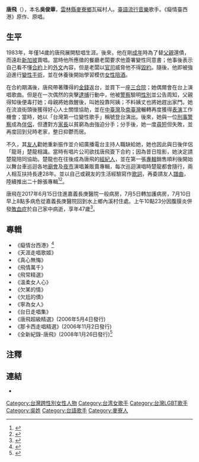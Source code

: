 {{Otheruses|唐飛|subject=臺灣變性藝人|other=臺灣同名政治人物}}
{{藝人
|姓名 = 唐飛
|類型 = 女歌手
|圖片 = 唐飛(藝人).jpg
|圖片尺寸 =
|圖片簡介 =
|原名 = 吳俊華
|外文名 = 
|外文 = 
|羅馬拼音 = 
|英文名 = 
|暱稱 = 
|其他藝名 = 廟會天后、夜市天后
|國籍 = {{ROC}}
|民族 = 
|籍貫 = 
|出生日期 = {{birth date|df=yes|1969|9|13}}
|出生地點 = {{ROC|臺灣省}}[[雲林縣|雲林縣]][[麥寮鄉|麥寮鄉]]
|星座 = 
|逝世日期 = {{death date and age|df=yes|2017|7|10|1969|9|13}}
|逝世地點 = {{TWN}}[[嘉義縣|嘉義縣]][[朴子市|朴子市]]長庚醫院
|死因 = [[腹膜炎|腹膜炎]]併發[[敗血症|敗血症]]
|職業 = 作詞、唱歌
|語言 = 國語、臺語
|教育程度 = 
|宗教信仰 =
|配偶 = 楚龍
|兒女 = 
|父母 = 
|音樂類型 = 
|演奏樂器 = 
|出道作品 = 癡情臺西港
|出道日期 = 
|代表作品 = 癡情臺西港
|活躍年代 = 1987年－2017年
|唱片公司 = 
|經紀公司 = 
|網站 = 
|獎項 = 
}}
'''唐飛'''（{{bd|1969年|9月13日|2017年|7月10日|catIdx=Tang}}），本名'''吳俊華'''，[[雲林縣|雲林縣]][[麥寮鄉|麥寮鄉]]瓦磘村人。[[臺語流行音樂|臺語流行音樂]]歌手。《癡情臺西港》原作、原唱。

== 生平 ==
1983年，年僅14歲的唐飛展開駐唱生涯。後來，他在剛[[成年|成年]]時為了替[[父親|父親]]還債，而遠赴[[新加坡|新加坡]]賣唱。當時他所應徵的餐廳老闆要求他簽署變性同意書；他事後表示自己看不懂[[合約|合約]]上的[[外文|外文]]內容，但是老闆以[[官司|官司]]威脅他不得[[違約|毀約]]。隨後，他即被強迫進行[[變性手術|變性手術]]，並在休養後開始學習模仿[[坐檯小姐|女性陪酒]]。

在合約期滿後，唐飛帶著賺得的[[金錢|金錢]]返台，並買下一座[[三合院|三合院]]；她偶爾會在台上演唱歌曲。但是在一次偶然的突擊[[逮捕|逮捕]]行動中，他被[[警察|警察]]驗明[[性別|性別]]並公告周知，父親得知後便毒打她；母親將她救醒後，叫她投靠阿姨；不料姨丈也將她趕出家門。她在流浪街頭後獲得好心人士關懷協助，並在[[中臺灣|中臺灣]]及[[南臺灣|南臺灣]]輾轉再度獲得[[表演|表演]]工作機會；當時，她以「台灣第一位變性歌手」稱號登台演出。後來，她與一位[[刑事警察|刑事警察]]成為[[爱人|伴侶]]，但遭對方[[家長|家長]]以貧窮為由強迫分手；分手後，她一度[[尋短|尋短]]但失敗，並再度回到兒時老家，整日抑鬱而居。

不久，其[[友人|友人]]勸她重新振作並介紹廣播電台主持人職缺給她，她也因此與日後伴侶「龍哥」楚龍相識。當時有唱片公司欲找唐飛簽下合約；因為昔日陰影，她決定請楚龍陪同協助。楚龍也在往後成為唐飛的[[經紀公司|經紀人]]，並在第一張[[音樂專輯|專輯]]銷售順利後開始以舞台車巡迴各地[[廟會|廟會]]及[[夜市|夜市]]演唱兼販賣專輯，每次巡迴演唱時楚龍都會隨行，兩人相互扶持長達28年。並以自己或親友的生活經驗寫作[[歌詞|歌詞]]，再委請友人[[作曲|譜曲]]，陸續推出二十餘張專輯<ref>{{Cite news|url=http://www.appledaily.com.tw/realtimenews/article/new/20160626/893806/|title=【我和你不一樣】變性是意外　感恩人生有伴|last=|first=|date=2016-06-26|work=|newspaper=蘋果日報|accessdate=2017-03-25|language=zh-TW|archive-date=2017-10-27|archive-url=https://web.archive.org/web/20171027033638/http://www.appledaily.com.tw/realtimenews/article/new/20160626/893806|dead-url=no}}</ref><ref>{{Citation|last=heng|title=一天壹蘋果—變性人裝錯身體的靈魂|date=2012-09-09|url=https://www.youtube.com/watch?v=488EBGmkEeU|accessdate=2017-03-26|archive-date=2020-02-29|archive-url=https://web.archive.org/web/20200229180317/https://www.youtube.com/watch?v=488EBGmkEeU|dead-url=no}}</ref>。

唐飛在2017年6月15日住進嘉義長庚醫院一般病房，7月5日轉加護病房，7月10日早上8點多病危從嘉義長庚醫院回到水上鄉內溪村住處。上午10點23分因腹膜炎併發[[敗血症|敗血症]]於自己家中病逝，享年47歲<ref>{{Cite web |url=https://udn.com/news/story/7326/2574500 |title=腹膜炎併發敗血症 台灣首位變性歌手唐飛病逝 |accessdate=2017-07-10 |archive-date=2017-07-10 |archive-url=https://web.archive.org/web/20170710075101/https://udn.com/news/story/7326/2574500 |dead-url=no }}</ref>。

== 專輯 ==
*《癡情台西港》<ref>{{Cite news|url=http://www.appledaily.com.tw/realtimenews/article/new/20170203/1048032/|title=《痴情台西港》原唱在這落腳　預告有下集|last=|first=|date=|work=|newspaper=蘋果日報|accessdate=2017-03-26|language=zh-TW|archive-date=2017-07-14|archive-url=https://web.archive.org/web/20170714053356/http://www.appledaily.com.tw/realtimenews/article/new/20170203/1048032|dead-url=no}}</ref>
*《天涯走唱歌姬》
*《真心無悔》
*《飛情萬千》
*《飛常精選》
*《溫柔女人心》
*《欠某的情》
*《欠尪的債》
*《寧為女人》
*《台日走唱集》
*《唐飛超級精選》(2006年5月4日發行)
*《那卡西走唱精選》(2006年11月2日發行)
*《全新紀錄-唐飛》(2008年1月26日發行)<ref>{{Cite web|url=https://mojim.com/twh100780.htm|title=唐飛 共收藏 10張專輯 87首歌詞 ※ Mojim.com|accessdate=2017-03-26|work=MOJIM|archive-date=2020-02-03|archive-url=https://web.archive.org/web/20200203175435/http://mojim.com/twh100780.htm|dead-url=no}}</ref>

== 注釋 ==
<references />

== 連結 ==
* {{Facebook|fei0913/}}

{{DEFAULTSORT:Tang唐}}
[[Category:台灣跨性別女性人物|Category:台灣跨性別女性人物]]
[[Category:台湾女歌手|Category:台湾女歌手]]
[[Category:台灣LGBT歌手|Category:台灣LGBT歌手]]
[[Category:吳姓|Category:吳姓]]
[[Category:台語歌手|Category:台語歌手]]
[[Category:麥寮人|Category:麥寮人]]